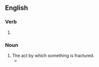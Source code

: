 ==English==

===Verb===
{{head|en|present participle}}

# {{present participle of|fracture|lang=en|nocat=1}}

===Noun===
{{en-noun}}

# The act by which something is fractured.
#* {{quote-text|lang=en|year=2013|author=Mary Elene Wood|title=Life Writing and Schizophrenia|page=277|passage=In her own view, she was most likely predisposed neurophysiologically to schizophrenia in such a way that her psyche could not tolerate the '''fracturings''' that others weathered while maintaining a functioning life.}}